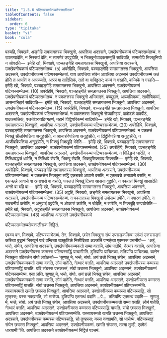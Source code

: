```yaml
---
title: "1.5.6 पटिप्पस्सम्भेतब्बतेचत्तालीसक"
tableOfContents: false
sidebar:
  order: 6
type: "tipitaka"
basket: "vi"
book: "cula"
---
```



<DynamicBreadcrumb />

<Division number="54" book="cula">

<Paragraph number="245" book="cula">
पञ्चहि, भिक्खवे, अङ्गेहि समन्नागतस्स भिक्खुनो, आपत्तिया अदस्सने, उक्खेपनीयकम्मं पटिप्पस्सम्भेतब्बं. न उपसम्पादेति, न निस्सयं देति, न सामणेरं उपट्ठापेति, न भिक्खुनोवादकसम्मुतिं सादियति, सम्मतोपि भिक्खुनियो न ओवदति—  इमेहि खो, भिक्खवे, पञ्चहङ्गेहि समन्नागतस्स भिक्खुनो, आपत्तिया अदस्सने, उक्खेपनीयकम्मं पटिप्पस्सम्भेतब्बं. (5)
</Paragraph>

<Paragraph number="246" book="cula">
अपरेहिपि, भिक्खवे, पञ्चहङ्गेहि समन्नागतस्स भिक्खुनो, आपत्तिया अदस्सने, उक्खेपनीयकम्मं पटिप्पस्सम्भेतब्बं. याय आपत्तिया संघेन आपत्तिया अदस्सने उक्खेपनीयकम्मं कतं होति तं आपत्तिं न आपज्जति, अञ्ञं वा तादिसिकं, ततो वा पापिट्ठतरं; कम्मं न गरहति, कम्मिके न गरहति—  इमेहि खो, भिक्खवे, पञ्चहङ्गेहि समन्नागतस्स भिक्खुनो, आपत्तिया अदस्सने, उक्खेपनीयकम्मं पटिप्पस्सम्भेतब्बं. (10)
</Paragraph>

<Paragraph number="247" book="cula">
अपरेहिपि, भिक्खवे, पञ्चहङ्गेहि समन्नागतस्स भिक्खुनो, आपत्तिया अदस्सने, उक्खेपनीयकम्मं पटिप्पस्सम्भेतब्बं. न पकतत्तस्स भिक्खुनो अभिवादनं, पच्चुट्ठानं, अञ्जलिकम्मं, सामीचिकम्मं, आसनाभिहारं सादियति—  इमेहि खो, भिक्खवे, पञ्चहङ्गेहि समन्नागतस्स भिक्खुनो, आपत्तिया अदस्सने, उक्खेपनीयकम्मं पटिप्पस्सम्भेतब्बं. (15)
</Paragraph>

<Paragraph number="248" book="cula">
अपरेहिपि, भिक्खवे, पञ्चहङ्गेहि समन्नागतस्स भिक्खुनो, आपत्तिया अदस्सने, उक्खेपनीयकम्मं पटिप्पस्सम्भेतब्बं. न पकतत्तस्स भिक्खुनो सेय्याभिहारं, पादोदकं पादपीठं, पादकथलिकं, पत्तचीवरप्पटिग्गहणं, नहाने पिट्ठिपरिकम्मं सादियति—  इमेहि खो, भिक्खवे, पञ्चहङ्गेहि समन्नागतस्स भिक्खुनो, आपत्तिया अदस्सने, उक्खेपनीयकम्मं पटिप्पस्सम्भेतब्बं. (20)
</Paragraph>

<Paragraph number="249" book="cula">
अपरेहिपि, भिक्खवे, पञ्चहङ्गेहि समन्नागतस्स भिक्खुनो, आपत्तिया अदस्सने, उक्खेपनीयकम्मं पटिप्पस्सम्भेतब्बं. न पकतत्तं भिक्खुं सीलविपत्तिया अनुद्धंसेति, न आचारविपत्तिया अनुद्धंसेति, न दिट्ठिविपत्तिया अनुद्धंसेति, न आजीवविपत्तिया अनुद्धंसेति, न भिक्खुं भिक्खूहि भेदेति—  इमेहि खो, भिक्खवे, पञ्चहङ्गेहि समन्नागतस्स भिक्खुनो, आपत्तिया अदस्सने, उक्खेपनीयकम्मं पटिप्पस्सम्भेतब्बं. (25)
</Paragraph>

<Paragraph number="250" book="cula">
अपरेहिपि, भिक्खवे, पञ्चहङ्गेहि समन्नागतस्स भिक्खुनो, आपत्तिया अदस्सने, उक्खेपनीयकम्मं पटिप्पस्सम्भेतब्बं. न गिहिद्धजं धारेति, न तित्थियद्धजं धारेति, न तित्थिये सेवति, भिक्खू सेवति, भिक्खुसिक्खाय सिक्खति—  इमेहि खो, भिक्खवे, पञ्चहङ्गेहि समन्नागतस्स भिक्खुनो, आपत्तिया अदस्सने, उक्खेपनीयकम्मं पटिप्पस्सम्भेतब्बं. (30)
</Paragraph>

<Paragraph number="251" book="cula">
अपरेहिपि, भिक्खवे, पञ्चहङ्गेहि समन्नागतस्स भिक्खुनो, आपत्तिया अदस्सने, उक्खेपनीयकम्मं पटिप्पस्सम्भेतब्बं. न पकतत्तेन भिक्खुना सद्धिं एकच्छन्ने आवासे वसति, न एकच्छन्ने अनावासे वसति, न एकच्छन्ने आवासे वा अनावासे वा वसति, पकतत्तं भिक्खुं दिस्वा आसना वुट्ठाति, न पकतत्तं भिक्खुं आसादेति अन्तो वा बहि वा—  इमेहि खो, भिक्खवे, पञ्चहङ्गेहि समन्नागतस्स भिक्खुनो, आपत्तिया अदस्सने, उक्खेपनीयकम्मं पटिप्पस्सम्भेतब्बं. (35)
</Paragraph>

<Paragraph number="252" book="cula">
अट्ठहि, भिक्खवे, अङ्गेहि समन्नागतस्स भिक्खुनो, आपत्तिया अदस्सने, उक्खेपनीयकम्मं पटिप्पस्सम्भेतब्बं. न पकतत्तस्स भिक्खुनो उपोसथं ठपेति, न पवारणं ठपेति, न सवचनीयं करोति, न अनुवादं पट्ठपेति, न ओकासं कारेति, न चोदेति, न सारेति, न भिक्खूहि सम्पयोजेति—  इमेहि खो, भिक्खवे, अट्ठहङ्गेहि समन्नागतस्स भिक्खुनो, आपत्तिया अदस्सने, उक्खेपनीयकम्मं पटिप्पस्सम्भेतब्बं. (43)

</Paragraph>
</Division>

<Paragraph number="253" type="center" book="cula">
आपत्तिया अदस्सने उक्खेपनीयकम्मे

  
पटिप्पस्सम्भेतब्बतेचत्तालीसकं निट्ठितं.


</Paragraph>

<Division number="55" book="cula">

<Paragraph number="254" book="cula">
एवञ्च पन, भिक्खवे, पटिप्पस्सम्भेतब्बं. तेन, भिक्खवे, छन्नेन भिक्खुना संघं उपसङ्कमित्वा एकंसं उत्तरासङ्गं करित्वा वुड्ढानं भिक्खूनं पादे वन्दित्वा उक्कुटिकं निसीदित्वा अञ्जलिं पग्गहेत्वा एवमस्स वचनीयो—  ‘अहं, भन्ते, संघेन, आपत्तिया अदस्सने, उक्खेपनीयकम्मकतो सम्मा वत्तामि, लोमं पातेमि, नेत्थारं वत्तामि, आपत्तिया अदस्सने उक्खेपनीयस्स कम्मस्स पटिप्पस्सद्धिं याचामी’ति. दुतियम्पि याचितब्बा. ततियम्पि याचितब्बा. ब्यत्तेन भिक्खुना पटिबलेन संघो ञापेतब्बो—
</Paragraph>

<Paragraph number="255" book="cula">
‘सुणातु मे, भन्ते, संघो. अयं छन्नो भिक्खु संघेन, आपत्तिया अदस्सने, उक्खेपनीयकम्मकतो सम्मा वत्तति, लोमं पातेति, नेत्थारं वत्तति, आपत्तिया अदस्सने उक्खेपनीयस्स कम्मस्स पटिप्पस्सद्धिं याचति. यदि संघस्स पत्तकल्लं, संघो छन्नस्स भिक्खुनो, आपत्तिया अदस्सने, उक्खेपनीयकम्मं पटिप्पस्सम्भेय्य. एसा ञत्ति.
</Paragraph>

<Paragraph number="256" book="cula">
सुणातु मे, भन्ते, संघो. अयं छन्नो भिक्खु संघेन, आपत्तिया अदस्सने, उक्खेपनीयकम्मकतो सम्मा वत्तति, लोमं पातेति, नेत्थारं वत्तति, आपत्तिया अदस्सने, उक्खेपनीयस्स कम्मस्स पटिप्पस्सद्धिं याचति. संघो छन्नस्स भिक्खुनो, आपत्तिया अदस्सने, उक्खेपनीयकम्मं पटिप्पस्सम्भेति. यस्सायस्मतो खमति छन्नस्स भिक्खुनो, आपत्तिया अदस्सने, उक्खेपनीयस्स कम्मस्स पटिप्पस्सद्धि, सो तुण्हस्स; यस्स नक्खमति, सो भासेय्य.
</Paragraph>

<Paragraph number="257" book="cula">
दुतियम्पि एतमत्थं वदामि …पे…  ततियम्पि एतमत्थं वदामि—  सुणातु मे, भन्ते, संघो. अयं छन्नो भिक्खु संघेन, आपत्तिया अदस्सने, उक्खेपनीयकम्मकतो सम्मा वत्तति, लोमं पातेति, नेत्थारं वत्तति, आपत्तिया अदस्सने, उक्खेपनीयस्स कम्मस्स पटिप्पस्सद्धिं याचति. संघो छन्नस्स भिक्खुनो, आपत्तिया अदस्सने, उक्खेपनीयकम्मं पटिप्पस्सम्भेति. यस्सायस्मतो खमति छन्नस्स भिक्खुनो, आपत्तिया अदस्सने, उक्खेपनीयस्स कम्मस्स पटिप्पस्सद्धि, सो तुण्हस्स; यस्स नक्खमति, सो भासेय्य.
</Paragraph>

<Paragraph number="258" book="cula">
पटिप्पस्सद्धं संघेन छन्नस्स भिक्खुनो, आपत्तिया अदस्सने, उक्खेपनीयकम्मं. खमति संघस्स, तस्मा तुण्ही, एवमेतं धारयामी’”ति.

</Paragraph>
</Division>

<Paragraph number="259" type="center" book="cula">
आपत्तिया अदस्सने उक्खेपनीयकम्मं निट्ठितं पञ्चमं.
</Paragraph>